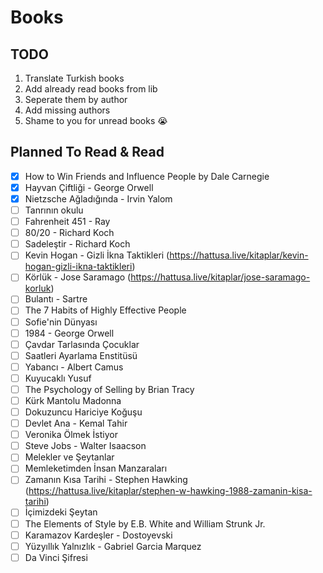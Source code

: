 # Books

## TODO

1. Translate Turkish books
2. Add already read books from lib
3. Seperate them by author
4. Add missing authors
5. Shame to you for unread books 😭

## Planned To Read & Read

- [x] How to Win Friends and Influence People by Dale Carnegie
- [x] Hayvan Çiftliği - George Orwell
- [x] Nietzsche Ağladığında - Irvin Yalom
- [ ] Tanrının okulu
- [ ] Fahrenheit 451 - Ray
- [ ] 80/20 - Richard Koch
- [ ] Sadeleştir - Richard Koch
- [ ] Kevin Hogan - Gizli İkna Taktikleri (https://hattusa.live/kitaplar/kevin-hogan-gizli-ikna-taktikleri)
- [ ] Körlük - Jose Saramago (https://hattusa.live/kitaplar/jose-saramago-korluk)
- [ ] Bulantı - Sartre
- [ ] The 7 Habits of Highly Effective People
- [ ] Sofie'nin Dünyası
- [ ] 1984 - George Orwell
- [ ] Çavdar Tarlasında Çocuklar
- [ ] Saatleri Ayarlama Enstitüsü
- [ ] Yabancı - Albert Camus
- [ ] Kuyucaklı Yusuf
- [ ] The Psychology of Selling by Brian Tracy
- [ ] Kürk Mantolu Madonna
- [ ] Dokuzuncu Hariciye Koğuşu
- [ ] Devlet Ana - Kemal Tahir
- [ ] Veronika Ölmek İstiyor
- [ ] Steve Jobs - Walter Isaacson
- [ ] Melekler ve Şeytanlar
- [ ] Memleketimden İnsan Manzaraları
- [ ] Zamanın Kısa Tarihi - Stephen Hawking (https://hattusa.live/kitaplar/stephen-w-hawking-1988-zamanin-kisa-tarihi)
- [ ] İçimizdeki Şeytan
- [ ] The Elements of Style by E.B. White and William Strunk Jr.
- [ ] Karamazov Kardeşler - Dostoyevski
- [ ] Yüzyıllık Yalnızlık - Gabriel Garcia Marquez
- [ ] Da Vinci Şifresi
